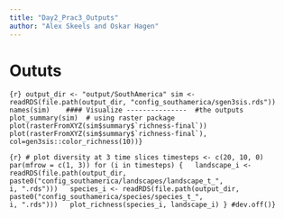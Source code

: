 ```yaml
---
title: "Day2_Prac3_Outputs"
author: "Alex Skeels and Oskar Hagen"
---
```


# Oututs

```{r} output_dir <- "output/SouthAmerica" sim <- readRDS(file.path(output_dir, "config_southamerica/sgen3sis.rds")) names(sim)    #### Visualize ---------------  #the outputs plot_summary(sim)  # using raster package plot(rasterFromXYZ(sim$summary$`richness-final`))  plot(rasterFromXYZ(sim$summary$`richness-final`), col=gen3sis::color_richness(10))}
```

```{r} # plot diversity at 3 time slices timesteps <- c(20, 10, 0) par(mfrow = c(1, 3)) for (i in timesteps) {   landscape_i <- readRDS(file.path(output_dir, paste0("config_southamerica/landscapes/landscape_t_",                                                      i, ".rds")))   species_i <- readRDS(file.path(output_dir, paste0("config_southamerica/species/species_t_",                                                    i, ".rds")))   plot_richness(species_i, landscape_i) } #dev.off()}
```
